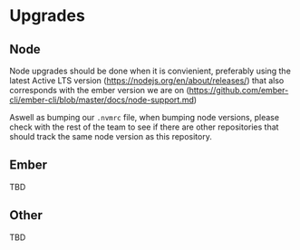 # Upgrades

## Node

Node upgrades should be done when it is convienient, preferably using the
latest Active LTS version (https://nodejs.org/en/about/releases/) that also
corresponds with the ember version we are on (https://github.com/ember-cli/ember-cli/blob/master/docs/node-support.md)

Aswell as bumping our `.nvmrc` file, when bumping
node versions, please check with the rest of the team to see if there are
other repositories that should track the same node version as this repository.

## Ember

TBD

## Other

TBD


